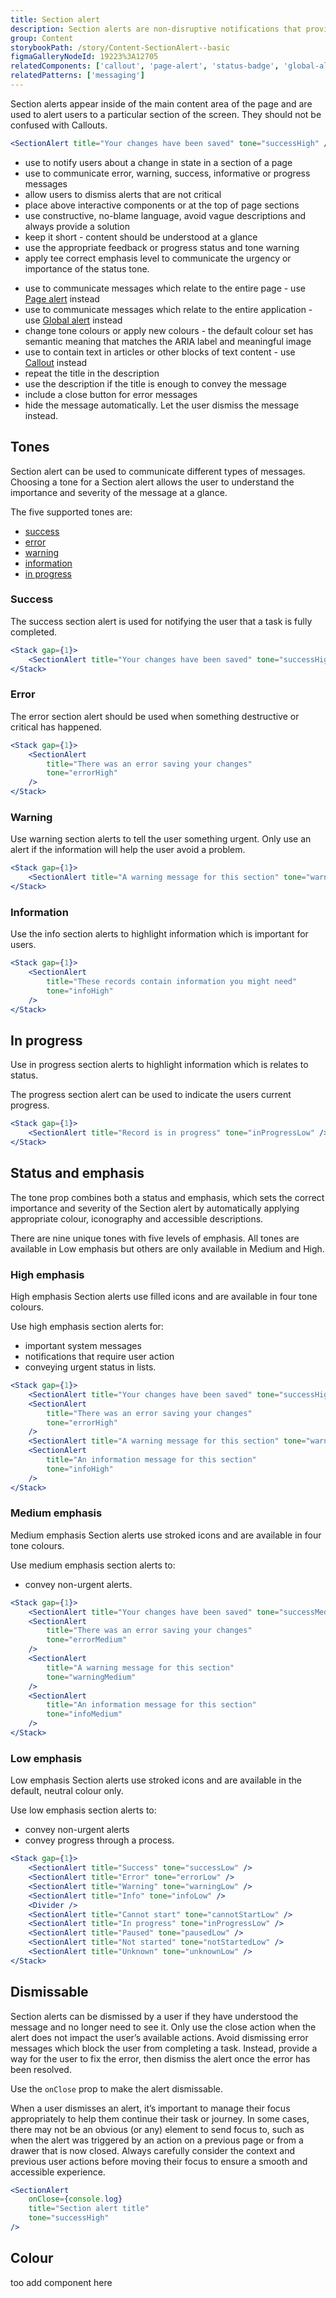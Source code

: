 ```yaml
---
title: Section alert
description: Section alerts are non-disruptive notifications that provide Success, Error, Warning, Information and Progress messages about a state change in a section of a page.
group: Content
storybookPath: /story/Content-SectionAlert--basic
figmaGalleryNodeId: 19223%3A12705
relatedComponents: ['callout', 'page-alert', 'status-badge', 'global-alert']
relatedPatterns: ['messaging']
---
```


Section alerts appear inside of the main content area of the page and are used to alert users to a particular section of the screen. They should not be confused with Callouts.

```jsx live
<SectionAlert title="Your changes have been saved" tone="successHigh" />
```

<DoHeading />

- use to notify users about a change in state in a section of a page
- use to communicate error, warning, success, informative or progress messages
- allow users to dismiss alerts that are not critical
- place above interactive components or at the top of page sections
- use constructive, no-blame language, avoid vague descriptions and always provide a solution
- keep it short - content should be understood at a glance
- use the appropriate feedback or progress status and tone warning
- apply tee correct emphasis level to communicate the urgency or importance of the status tone.

<DontHeading />

- use to communicate messages which relate to the entire page - use [Page alert](/components/page-alert) instead
- use to communicate messages which relate to the entire application - use [Global alert](/components/global-alert) instead
- change tone colours or apply new colours - the default colour set has semantic meaning that matches the ARIA label and meaningful image
- use to contain text in articles or other blocks of text content - use [Callout](/components/callout) instead
- repeat the title in the description
- use the description if the title is enough to convey the message
- include a close button for error messages
- hide the message automatically. Let the user dismiss the message instead.

## Tones

Section alert can be used to communicate different types of messages. Choosing a tone for a Section alert allows the user to understand the importance and severity of the message at a glance.

The five supported tones are:

- [success](#success)
- [error](#error)
- [warning](#warning)
- [information](#information)
- [in progress](#in-progress)

### Success

The success section alert is used for notifying the user that a task is fully completed.

```jsx live
<Stack gap={1}>
	<SectionAlert title="Your changes have been saved" tone="successHigh" />
</Stack>
```

### Error

The error section alert should be used when something destructive or critical has happened.

```jsx live
<Stack gap={1}>
	<SectionAlert
		title="There was an error saving your changes"
		tone="errorHigh"
	/>
</Stack>
```

### Warning

Use warning section alerts to tell the user something urgent. Only use an alert if the information will help the user avoid a problem.

```jsx live
<Stack gap={1}>
	<SectionAlert title="A warning message for this section" tone="warningHigh" />
</Stack>
```

### Information

Use the info section alerts to highlight information which is important for users.

```jsx live
<Stack gap={1}>
	<SectionAlert
		title="These records contain information you might need"
		tone="infoHigh"
	/>
</Stack>
```

## In progress

Use in progress section alerts to highlight information which is relates to status.

The progress section alert can be used to indicate the users current progress.

```jsx live
<Stack gap={1}>
	<SectionAlert title="Record is in progress" tone="inProgressLow" />
</Stack>
```

## Status and emphasis

The tone prop combines both a status and emphasis, which sets the correct importance and severity of the Section alert by automatically applying appropriate colour, iconography and accessible descriptions.

There are nine unique tones with five levels of emphasis. All tones are available in Low emphasis but others are only available in Medium and High.

### High emphasis

High emphasis Section alerts use filled icons and are available in four tone colours.

Use high emphasis section alerts for:

- important system messages
- notifications that require user action
- conveying urgent status in lists.

```jsx live
<Stack gap={1}>
	<SectionAlert title="Your changes have been saved" tone="successHigh" />
	<SectionAlert
		title="There was an error saving your changes"
		tone="errorHigh"
	/>
	<SectionAlert title="A warning message for this section" tone="warningHigh" />
	<SectionAlert
		title="An information message for this section"
		tone="infoHigh"
	/>
</Stack>
```

### Medium emphasis

Medium emphasis Section alerts use stroked icons and are available in four tone colours.

Use medium emphasis section alerts to:

- convey non-urgent alerts.

```jsx live
<Stack gap={1}>
	<SectionAlert title="Your changes have been saved" tone="successMedium" />
	<SectionAlert
		title="There was an error saving your changes"
		tone="errorMedium"
	/>
	<SectionAlert
		title="A warning message for this section"
		tone="warningMedium"
	/>
	<SectionAlert
		title="An information message for this section"
		tone="infoMedium"
	/>
</Stack>
```

### Low emphasis

Low emphasis Section alerts use stroked icons and are available in the default, neutral colour only.

Use low emphasis section alerts to:

- convey non-urgent alerts
- convey progress through a process.

```jsx live
<Stack gap={1}>
	<SectionAlert title="Success" tone="successLow" />
	<SectionAlert title="Error" tone="errorLow" />
	<SectionAlert title="Warning" tone="warningLow" />
	<SectionAlert title="Info" tone="infoLow" />
	<Divider />
	<SectionAlert title="Cannot start" tone="cannotStartLow" />
	<SectionAlert title="In progress" tone="inProgressLow" />
	<SectionAlert title="Paused" tone="pausedLow" />
	<SectionAlert title="Not started" tone="notStartedLow" />
	<SectionAlert title="Unknown" tone="unknownLow" />
</Stack>
```

## Dismissable

Section alerts can be dismissed by a user if they have understood the message and no longer need to see it. Only use the close action when the alert does not impact the user’s available actions.
Avoid dismissing error messages which block the user from completing a task. Instead, provide a way for the user to fix the error, then dismiss the alert once the error has been resolved.

Use the `onClose` prop to make the alert dismissable.

When a user dismisses an alert, it’s important to manage their focus appropriately to help them continue their task or journey. In some cases, there may not be an obvious (or any) element to send focus to, such as when the alert was triggered by an action on a previous page or from a drawer that is now closed. Always carefully consider the context and previous user actions before moving their focus to ensure a smooth and accessible experience.

```jsx live
<SectionAlert
	onClose={console.log}
	title="Section alert title"
	tone="successHigh"
/>
```

## Colour

too add component here

